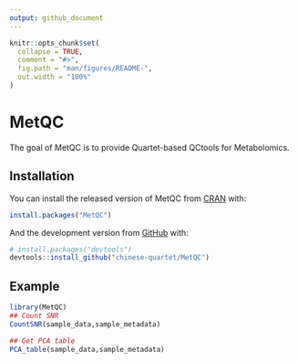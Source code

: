 ```yaml
---
output: github_document
---
```


<!-- README.md is generated from README.Rmd. Please edit that file -->

```r
knitr::opts_chunk$set(
  collapse = TRUE,
  comment = "#>",
  fig.path = "man/figures/README-",
  out.width = "100%"
)
```

# MetQC

<!-- badges: start -->
<!-- badges: end -->

The goal of MetQC is to provide Quartet-based QCtools for Metabolomics.

## Installation

You can install the released version of MetQC from [CRAN](https://CRAN.R-project.org) with:

``` r
install.packages("MetQC")
```

And the development version from [GitHub](https://github.com/) with:

``` r
# install.packages("devtools")
devtools::install_github("chinese-quartet/MetQC")
```
## Example


```r
library(MetQC)
## Count SNR
CountSNR(sample_data,sample_metadata)

## Get PCA table
PCA_table(sample_data,sample_metadata)
```